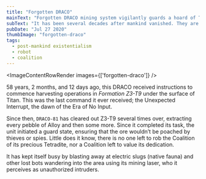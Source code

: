```yaml
---
title: "Forgotten DRACO"
mainText: "Forgotten DRACO mining system vigilantly guards a hoard of Tetradite ore, deep under Titan's surface."
subText: "It has been several decades after mankind vanished. They are quite bored, now."
pubDate: "Jul 27 2020"
thumbImage: "forgotten-draco"
tags:
  - post-mankind existentialism
  - robot
  - coalition
---
```



<ImageContentRowRender 
  images={['forgotten-draco']}
/>

58 years, 2 months, and 12 days ago, this DRACO received instructions to commence harvesting operations in *Formation Z3-T9* under the surface of Titan. This was the last command it ever received; the Unexpected Interrupt, the dawn of the Era of No Input.

Since then, `DRACO-81` has cleared out Z3-T9 several times over, extracting every pebble of Alloy and then some more. Since it completed its task, the unit initiated a guard state, ensuring that the ore wouldn’t be poached by thieves or spies. Little does it know, there is no one left to rob the Coalition of its precious Tetradite, nor a Coalition left to value its dedication.

It has kept itself busy by blasting away at electric slugs (native fauna) and other lost bots wandering into the area using its mining laser, who it perceives as unauthorized intruders.